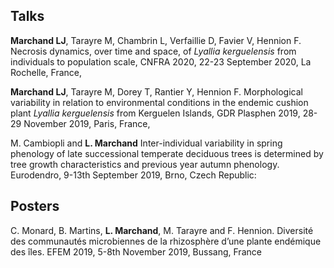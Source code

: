 ##  
##  
## __Talks__

__Marchand LJ__, Tarayre M, Chambrin L, Verfaillie D, Favier V, Hennion F. Necrosis dynamics, over time and space, of _Lyallia kerguelensis_ from individuals to population scale, CNFRA 2020, 22-23 September 2020, La Rochelle, France,


__Marchand LJ__, Tarayre M, Dorey T, Rantier Y, Hennion F. Morphological variability in relation to environmental conditions in the endemic cushion plant _Lyallia kerguelensis_ from Kerguelen Islands, GDR Plasphen 2019, 28-29 November 2019, Paris, France,


M. Cambiopli and __L. Marchand__   Inter-individual variability in spring phenology of late successional temperate deciduous trees is determined by tree growth characteristics and previous year autumn phenology. Eurodendro, 9-13th September  2019, Brno, Czech Republic:


## __Posters__ 

C. Monard, B. Martins, __L. Marchand__, M. Tarayre and F. Hennion. Diversité des communautés microbiennes de la  rhizosphère d’une plante endémique des îles. EFEM 2019, 5-8th November 2019, Bussang, France
